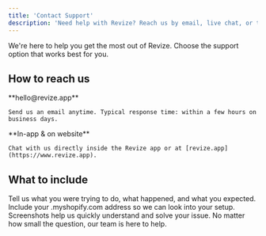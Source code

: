 ```yaml
---
title: 'Contact Support'
description: 'Need help with Revize? Reach us by email, live chat, or through our website.'
---
```


<Note>
  We're here to help you get the most out of Revize. Choose the support option that works best for you.
</Note>

## How to reach us

<CardGroup cols={2}>
  <Card title="Email Support" icon="envelope" color="#10b981">
    **hello@revize.app**

    Send us an email anytime. Typical response time: within a few hours on business days.
  </Card>
  <Card title="Live Chat" icon="comments" color="#3b82f6">
    **In-app & on website**

    Chat with us directly inside the Revize app or at [revize.app](https://www.revize.app).
  </Card>
</CardGroup>

## What to include

<Steps>
  <Step title="Describe your issue">
    Tell us what you were trying to do, what happened, and what you expected.
  </Step>
  <Step title="Share your store URL">
    Include your .myshopify.com address so we can look into your setup.
  </Step>
  <Step title="Add screenshots if possible">
    Screenshots help us quickly understand and solve your issue.
  </Step>
</Steps>

<Note>
  No matter how small the question, our team is here to help.
</Note>

